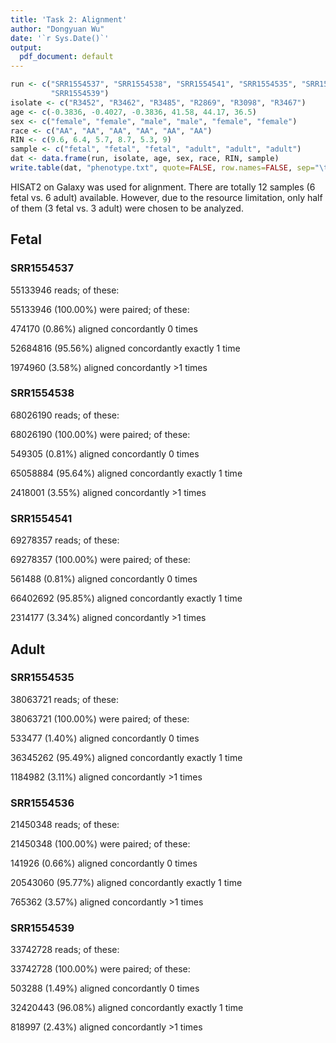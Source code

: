 ```yaml
---
title: 'Task 2: Alignment'
author: "Dongyuan Wu"
date: '`r Sys.Date()`'
output:
  pdf_document: default
---
```


```r

run <- c("SRR1554537", "SRR1554538", "SRR1554541", "SRR1554535", "SRR1554536",
         "SRR1554539")
isolate <- c("R3452", "R3462", "R3485", "R2869", "R3098", "R3467")
age <- c(-0.3836, -0.4027, -0.3836, 41.58, 44.17, 36.5)
sex <- c("female", "female", "male", "male", "female", "female")
race <- c("AA", "AA", "AA", "AA", "AA", "AA")
RIN <- c(9.6, 6.4, 5.7, 8.7, 5.3, 9)
sample <- c("fetal", "fetal", "fetal", "adult", "adult", "adult")
dat <- data.frame(run, isolate, age, sex, race, RIN, sample)
write.table(dat, "phenotype.txt", quote=FALSE, row.names=FALSE, sep="\t")

```

HISAT2 on Galaxy was used for alignment. There are totally 12 samples (6 fetal vs. 6 adult) available. However, due to the resource limitation, only half of them (3 fetal vs. 3 adult) were chosen to be analyzed.

## Fetal

### SRR1554537

55133946 reads; of these:

55133946 (100.00%) were paired; of these:

474170 (0.86%) aligned concordantly 0 times

52684816 (95.56%) aligned concordantly exactly 1 time

1974960 (3.58%) aligned concordantly >1 times

### SRR1554538

68026190 reads; of these:

68026190 (100.00%) were paired; of these:

549305 (0.81%) aligned concordantly 0 times

65058884 (95.64%) aligned concordantly exactly 1 time

2418001 (3.55%) aligned concordantly >1 times

### SRR1554541

69278357 reads; of these:

69278357 (100.00%) were paired; of these:

561488 (0.81%) aligned concordantly 0 times

66402692 (95.85%) aligned concordantly exactly 1 time

2314177 (3.34%) aligned concordantly >1 times

## Adult

### SRR1554535

38063721 reads; of these:

38063721 (100.00%) were paired; of these:

533477 (1.40%) aligned concordantly 0 times

36345262 (95.49%) aligned concordantly exactly 1 time

1184982 (3.11%) aligned concordantly >1 times

### SRR1554536

21450348 reads; of these:

21450348 (100.00%) were paired; of these:

141926 (0.66%) aligned concordantly 0 times

20543060 (95.77%) aligned concordantly exactly 1 time

765362 (3.57%) aligned concordantly >1 times

### SRR1554539

33742728 reads; of these:

33742728 (100.00%) were paired; of these:

503288 (1.49%) aligned concordantly 0 times

32420443 (96.08%) aligned concordantly exactly 1 time

818997 (2.43%) aligned concordantly >1 times